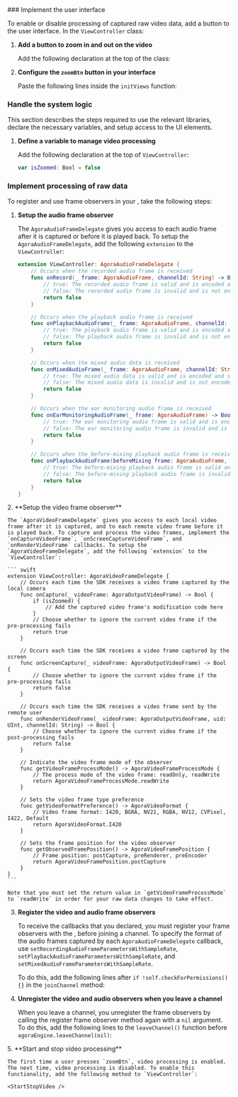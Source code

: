 
<ProductWrapper notAllowed="voice-calling">
### Implement the user interface

To enable or disable processing of captured raw video data, add a button to the user interface. In the `ViewController` class:

1.  **Add a button to zoom in and out on the video**

    Add the following declaration at the top of the class:

    <CreateUI />

2.  **Configure the `zoomBtn` button in your interface**

    Paste the following lines inside the `initViews` function:

    <ConfigureButtons />

### Handle the system logic

This section describes the steps required to use the relevant libraries, declare the necessary variables, and setup access to the UI elements.

1.  **Define a variable to manage video processing**

    Add the following declaration at the top of `ViewController`:

    ``` swift
    var isZoomed: Bool = false
    ```
</ProductWrapper>

### Implement processing of raw data

To register and use frame observers in your <Vpl k="CLIENT" />, take the following steps:

1.  **Setup the audio frame observer**

    The `AgoraAudioFrameDelegate` gives you access to each audio frame after it is captured or before it is played back. To setup the `AgoraAudioFrameDelegate`, add the following `extension` to the `ViewController`:

    ``` swift
    extension ViewController: AgoraAudioFrameDelegate {
        // Occurs when the recorded audio frame is received
        func onRecord(_ frame: AgoraAudioFrame, channelId: String) -> Bool {
            // true: The recorded audio frame is valid and is encoded and sent
            // false: The recorded audio frame is invalid and is not encoded or sent
            return false
        }

        // Occurs when the playback audio frame is received
        func onPlaybackAudioFrame(_ frame: AgoraAudioFrame, channelId: String) -> Bool {
            // true: The playback audio frame is valid and is encoded and sent
            // false: The playback audio frame is invalid and is not encoded or sent
            return false
        }

        // Occurs when the mixed audio data is received
        func onMixedAudioFrame(_ frame: AgoraAudioFrame, channelId: String) -> Bool {
            // true: The mixed audio data is valid and is encoded and sent
            // false: The mixed audio data is invalid and is not encoded or sent
            return false
        }

        // Occurs when the ear monitoring audio frame is received
        func onEarMonitoringAudioFrame(_ frame: AgoraAudioFrame) -> Bool {
            // true: The ear monitoring audio frame is valid and is encoded and sent
            // false: The ear monitoring audio frame is invalid and is not encoded or sent
            return false
        }

        // Occurs when the before-mixing playback audio frame is received
        func onPlaybackAudioFrame(beforeMixing frame: AgoraAudioFrame, channelId: String, uid: UInt) -> Bool {
            // true: The before-mixing playback audio frame is valid and is encoded and sent
            // false: The before-mixing playback audio frame is invalid and is not encoded or sent
            return false
        }
    }
    ```
<ProductWrapper notAllowed="voice-calling">
2.  **Setup the video frame observer**

    The `AgoraVideoFrameDelegate` gives you access to each local video frame after it is captured, and to each remote video frame before it is played back. To capture and process the video frames, implement the `onCaptureVideoFrame`, `onScreenCaptureVideoFrame`, and
    `onRenderVideoFrame` callbacks. To setup the `AgoraVideoFrameDelegate`, add the following `extension` to the `ViewController`:

    ``` swift
    extension ViewController: AgoraVideoFrameDelegate {
        // Occurs each time the SDK receives a video frame captured by the local camera
        func onCapture(_ videoFrame: AgoraOutputVideoFrame) -> Bool {
            if (isZoomed) {
                // Add the captured video frame's modification code here
            }
            // Choose whether to ignore the current video frame if the pre-processing fails
            return true
        }

        // Occurs each time the SDK receives a video frame captured by the screen
        func onScreenCapture(_ videoFrame: AgoraOutputVideoFrame) -> Bool {
            // Choose whether to ignore the current video frame if the pre-processing fails
            return false
        }

        // Occurs each time the SDK receives a video frame sent by the remote user
        func onRenderVideoFrame(_ videoFrame: AgoraOutputVideoFrame, uid: UInt, channelId: String) -> Bool {
            // Choose whether to ignore the current video frame if the post-processing fails
            return false
        }

        // Indicate the video frame mode of the observer
        func getVideoFrameProcessMode() -> AgoraVideoFrameProcessMode {
            // The process mode of the video frame: readOnly, readWrite
            return AgoraVideoFrameProcessMode.readWrite
        }

        // Sets the video frame type preference
        func getVideoFormatPreference() -> AgoraVideoFormat {
            // Video frame format: I420, BGRA, NV21, RGBA, NV12, CVPixel, I422, Default
            return AgoraVideoFormat.I420
        }

        // Sets the frame position for the video observer
        func getObservedFramePosition() -> AgoraVideoFramePosition {
            // Frame position: postCapture, preRenderer, preEncoder
            return AgoraVideoFramePosition.postCapture
        }
    }
    ```

    Note that you must set the return value in `getVideoFrameProcessMode` to `readWrite` in order for your raw data changes to take effect.
</ProductWrapper>

3.  **Register the video and audio frame observers**

    To receive the callbacks that you declared, you must register your frame observers with the <Vg k="ENGINE" />, before joining a channel. To specify the format of the audio frames captured by each `AgoraAudioFrameDelegate` callback, use `setRecordingAudioFrameParametersWithSampleRate`, `setPlaybackAudioFrameParametersWithSampleRate`, and `setMixedAudioFrameParametersWithSampleRate`.

    To do this, add the following lines after `if !self.checkForPermissions() {}` in the `joinChannel` method:

    <RegisterFrameObservers />

4.  **Unregister the video and audio observers when you leave a channel**

    When you leave a channel, you unregister the frame observers by calling the register frame observer method again with a `nil` argument. To do this, add the following lines to the
    `leaveChannel()` function before `agoraEngine.leaveChannel(nil)`:

    <UnRegisterFrameObservers />

<ProductWrapper notAllowed="voice-calling">
5.  **Start and stop video processing**

    The first time a user presses `zoomBtn`, video processing is enabled. The next time, video processing is disabled. To enable this functionality, add the following method to `ViewController`:

    <StartStopVideo />

</ProductWrapper>